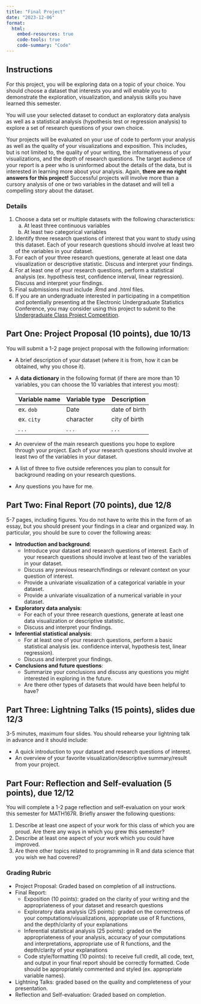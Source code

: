 ```yaml
---
title: "Final Project"
date: "2023-12-06"
format: 
  html:
    embed-resources: true
    code-tools: true
    code-summary: "Code"
---
```


## Instructions

For this project, you will be exploring data on a topic of your choice. You should choose a dataset that interests you and will enable you to demonstrate the exploration, visualization, and analysis skills you have learned this semester.

You will use your selected dataset to conduct an exploratory data analysis as well as a statistical analysis (hypothesis test or regression analysis) to explore a set of research questions of your own choice.

Your projects will be evaluated on your use of code to perform your analysis as well as the quality of your visualizations and exposition. This includes, but is not limited to, the quality of your writing, the informativeness of your visualizations, and the depth of research questions. The target audience of your report is a peer who is uninformed about the details of the data, but is interested in learning more about your analysis. Again, **there are no right answers for this project!** Successful projects will involve more than a cursory analysis of one or two variables in the dataset and will tell a compelling story about the dataset.

### Details

1.  Choose a data set or multiple datasets with the following characteristics:
    a.  At least three continuous variables
    b.  At least two categorical variables
2.  Identify three research questions of interest that you want to study using this dataset. Each of your research questions should involve at least two of the variables in your dataset.
3.  For each of your three research questions, generate at least one data visualization or descriptive statistic. Discuss and interpret your findings.
4.  For at least one of your research questions, perform a statistical analysis (ex. hypothesis test, confidence interval, linear regression). Discuss and interpret your findings.
5.  Final submissions must include .Rmd and .html files.
6.  If you are an undergraduate interested in participating in a competition and potentially presenting at the Electronic Undergraduate Statistics Conference, you may consider using this project to submit to the [Undergraduate Class Project Competition](https://www.causeweb.org/usproc/usclap).

## Part One: Project Proposal (10 points), due 10/13

You will submit a 1-2 page project proposal with the following information:

-   A brief description of your dataset (where it is from, how it can be obtained, why you chose it).

-   A **data dictionary** in the following format (if there are more than 10 variables, you can choose the 10 variables that interest you most):

    | Variable name | Variable type | Description   |
    |---------------|---------------|---------------|
    | ex. `dob`     | Date          | date of birth |
    | ex. `city`    | character     | city of birth |
    | . . .         | . . .         | . . .         |

-   An overview of the main research questions you hope to explore through your project. Each of your research questions should involve at least two of the variables in your dataset.

-   A list of three to five outside references you plan to consult for background reading on your research questions.

-   Any questions you have for me.

## Part Two: Final Report (70 points), due 12/8

5-7 pages, including figures. You do not have to write this in the form of an essay, but you should present your findings in a clear and organized way. In particular, you should be sure to cover the following areas:

-   **Introduction and background**: 
    - Introduce your dataset and research questions of interest. Each of your research questions should involve at least two of the variables in your dataset.
    - Discuss any previous research/findings or relevant context on your question of interest. 
    - Provide a univariate visualization of a categorical variable in your dataset.
    - Provide a univariate visualization of a numerical variable in your dataset.
-   **Exploratory data analysis**: 
    - For each of your three research questions, generate at least one data visualization or descriptive statistic. 
    - Discuss and interpret your findings.
-   **Inferential statistical analysis**:
    - For at least one of your research questions, perform a basic statistical analysis (ex. confidence interval, hypothesis test, linear regression). 
    - Discuss and interpret your findings.
-   **Conclusions and future questions**: 
    - Summarize your conclusions and discuss any questions you might interested in exploring in the future. 
    - Are there other types of datasets that would have been helpful to have?

## Part Three: Lightning Talks (15 points), slides due 12/3

3-5 minutes, maximum four slides. You should rehearse your lightning talk in advance and it should include:

-   A quick introduction to your dataset and research questions of interest.
-   An overview of your favorite visualization/descriptive summary/result from your project.

## Part Four: Reflection and Self-evaluation (5 points), due 12/12

You will complete a 1-2 page reflection and self-evaluation on your work this semester for MATH167R. Briefly answer the following questions:

1. Describe at least one aspect of your work for this class of which you are proud. Are there any ways in which you grew this semester?
2. Describe at least one aspect of your work which you could have improved.  
3. Are there other topics related to programming in R and data science that you wish we had covered?

### Grading Rubric

-   Project Proposal: Graded based on completion of all instructions.
-   Final Report:
    -   Exposition (10 points): graded on the clarity of your writing and the appropriateness of your dataset and research questions
    -   Exploratory data analysis (25 points): graded on the correctness of your computations/visualizations, appropriate use of R functions, and the depth/clarity of your explanations
    -   Inferential statistical analysis (25 points): graded on the appropriateness of your analysis, accuracy of your computations and interpretations, appropriate use of R functions, and the depth/clarity of your explanations
    -   Code style/formatting (10 points): to receive full credit, all code, text, and output in your final report should be correctly formatted. Code should be appropriately commented and styled (ex. appropriate variable names).
-   Lightning Talks: graded based on the quality and completeness of your presentation.
-   Reflection and Self-evaluation: Graded based on completion.
